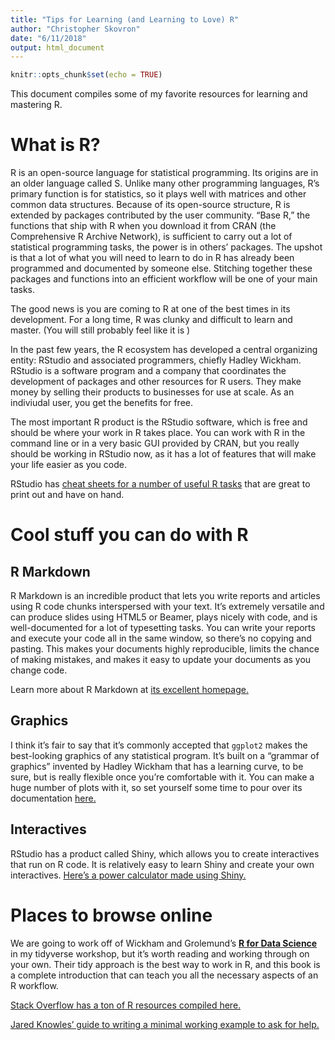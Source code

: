 ```yaml
---
title: "Tips for Learning (and Learning to Love) R"
author: "Christopher Skovron"
date: "6/11/2018"
output: html_document
---
```


```r
knitr::opts_chunk$set(echo = TRUE)
```

This document compiles some of my favorite resources for learning and mastering R. 


# What is R? 

R is an open-source language for statistical programming. Its origins are in an older language called S. Unlike many other programming languages, R's primary function is for statistics, so it plays well with matrices and other common data structures. Because of its open-source structure, R is extended by packages contributed by the user community. "Base R," the functions that ship with R when you download it from CRAN (the Comprehensive R Archive Network), is sufficient to carry out a lot of statistical programming tasks, the power is in others' packages. The upshot is that a lot of what you will need to learn to do in R has already been programmed and documented by someone else. Stitching together these packages and functions into an efficient workflow will be one of your main tasks. 


The good news is you are coming to R at one of the best times in its development. For a long time, R was clunky and difficult to learn and master. (You will still probably feel like it is )

In the past few years, the R ecosystem has developed a central organizing entity: RStudio and associated programmers, chiefly Hadley Wickham. RStudio is a software program and a company that coordinates the development of packages and other resources for R users. They make money by selling their products to businesses for use at scale. As an indiviudal user, you get the benefits for free. 

The most important R product is the RStudio software, which is free and should be where your work in R takes place. You can work with R in the command line or in a very basic GUI provided by CRAN, but you really should be working in RStudio now, as it has a lot of features that will make your life easier as you code. 

RStudio has [cheat sheets for a number of useful R tasks](https://www.rstudio.com/resources/cheatsheets/) that are great to print out and have on hand. 


# Cool stuff you can do with R 

## R Markdown 

R Markdown is an incredible product that lets you write reports and articles using R code chunks interspersed with your text. It's extremely versatile and can produce slides using HTML5 or Beamer, plays nicely with \latex code, and is well-documented for a lot of typesetting tasks. You can write your reports and execute your code all in the same window, so there's no copying and pasting. This makes your documents highly reproducible, limits the chance of making mistakes, and makes it easy to update your documents as you change code. 

Learn more about R Markdown at [its excellent homepage.](https://rmarkdown.rstudio.com/lesson-1.html)


## Graphics

I think it's fair to say that it's commonly accepted that `ggplot2` makes the best-looking graphics of any statistical program. It's built on a "grammar of graphics" invented by Hadley Wickham that has a learning curve, to be sure, but is really flexible once you're comfortable with it. You can make a huge number of plots with it, so set yourself some time to pour over its documentation [here.](http://ggplot2.tidyverse.org/reference/index.html) 


## Interactives

RStudio has a product called Shiny, which allows you to create interactives that run on R code. It is relatively easy to learn Shiny and create your own interactives. [Here's a power calculator made using Shiny.](https://egap.shinyapps.io/Power_Calculator/)



# Places to browse online

We are going to work off of Wickham and Grolemund's [**R for Data Science**](http://r4ds.had.co.nz/) in my tidyverse workshop, but it's worth reading and working through on your own. Their tidy approach is the best way to work in R, and this book is a complete introduction that can teach you all the necessary aspects of an R workflow. 

[Stack Overflow has a ton of R resources compiled here.](https://stackoverflow.com/tags/r/info)


[Jared Knowles' guide to writing a minimal working example to ask for help.](https://www.jaredknowles.com/journal/2013/5/27/writing-a-minimal-working-example-mwe-in-r)









